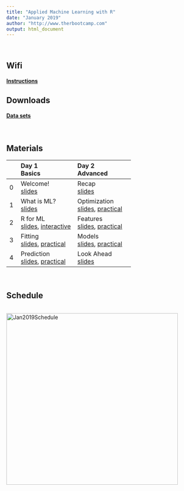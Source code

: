 ```yaml
---
title: "Applied Machine Learning with R"
date: "January 2019"
author: "http://www.therbootcamp.com"
output: html_document
---
```


<br>

## Wifi

#### [**Instructions**](https://raw.githubusercontent.com/therbootcamp/therbootcamp.github.io/master/_sessions/_image/wifi_struct.png)

## Downloads

#### [**Data sets**](https://raw.githubusercontent.com/therbootcamp/appliedML_2019Jan/master/1_Data/baselrbootcamp_appliedML_data.zip)



<!-- #### [**PDFs TO UPDATE**](https://raw.githubusercontent.com/therbootcamp/Intro2DataScience_2018Oct/master/_sessions/_pdf/Intro2DataScienceWithR_pdfs.zip) -->

<br>

## Materials

|  | Day 1<br>Basics| Day 2<br>Advanced| 
|:--|:-------------|:-------------|
|0| Welcome!<br>[slides](_sessions/Welcome/Welcome.html) | Recap<br>[slides](_sessions/Recap/Recap.html)|
|1| What is ML?<br>[slides](_sessions/WhatIsML/WhatIsML.html)| Optimization<br>[slides](_sessions/Optimization/Optimization.html), [practical](_sessions/Optimization/Optimization_practical.html)|
|2| R for ML <br>[slides](_sessions/RforML/RforML.html), [interactive](_sessions/RforML/RforML_interactive.R) | Features<br>[slides](_sessions/Features/Features.html), [practical](_sessions/Features/Features_practical.html)|
|3| Fitting<br>[slides](_sessions/Fitting/Fitting.html), [practical](_sessions/Fitting/Fitting_practical.html) | Models<br>[slides](_sessions/Models/Models.html), [practical](_sessions/Models/Models_practical.html)|
|4|Prediction <br>[slides](_sessions/Prediction/Prediction.html), [practical](_sessions/Prediction/Prediction_practical.html) | Look Ahead<br> [slides](_sessions/LookAhead/LookAhead.html)|

<br>

## Schedule

<p align="center"><br>
    <a href="https://therbootcamp.github.io/Intro2DataScience_2018Oct/index.html"><img border="0" alt="Jan2019Schedule" src="https://raw.githubusercontent.com/therbootcamp/therbootcamp.github.io/master/_sessions/_image/schedule_2019Jan_ML.png" style="width:450px"></a><br>
